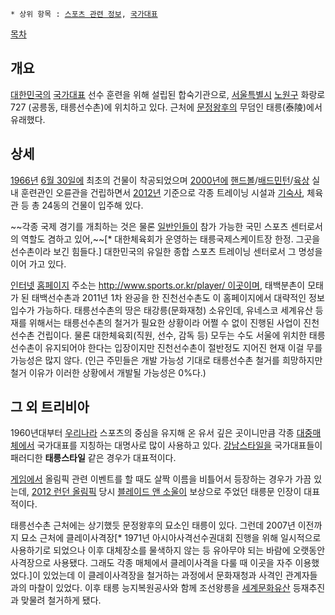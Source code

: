  * 상위 항목 : [[스포츠 관련 정보]], [[국가대표]]

[[목차]]

== 개요 ==
[[대한민국]]의 [[국가대표]] 선수 훈련을 위해 설립된 합숙기관으로, [[서울특별시]] [[노원구]] 화랑로 727 (공릉동, 태릉선수촌)에 위치하고 있다. 근처에 [[문정왕후]]의 무덤인 태릉(泰陵)에서 유래했다.

== 상세 ==
[[1966년]] [[6월 30일]]에 최초의 건물이 착공되었으며 [[2000년]]에 [[핸드볼]]/[[배드민턴]]/[[육상]] 실내 훈련관인 오륜관을 건립하면서 [[2012년]] 기준으로 각종 트레이닝 시설과 [[기숙사]], 체육관 등 총 24동의 건물이 입주해 있다.

~~각종 국제 경기를 개최하는 것은 물론 [[일반인]]들이 참가 가능한 국민 스포츠 센터로서의 역할도 겸하고 있어,~~[* 대한체육회가 운영하는 태릉국제스케이트장 한정. 그곳을 선수촌이라 보긴 힘들다.] 대한민국의 유일한 종합 스포츠 트레이닝 센터로서 그 명성을 이어 가고 있다.

[[인터넷]] [[홈페이지]] 주소는 [[http://www.sports.or.kr/player/ 이곳]]이며, 태백분촌이 모태가 된 태백선수촌과 2011년 1차 완공을 한 진천선수촌도 이 홈페이지에서 대략적인 정보 입수가 가능하다. 태릉선수촌의 땅은 태강릉(문화재청) 소유인데, 유네스코 세계유산 등재를 위해서는 태릉선수촌의 철거가 필요한 상황이라 어쩔 수 없이 진행된 사업이 진천선수촌 건립이다. 물론 대한체육회(직원, 선수, 감독 등) 모두는 수도 서울에 위치한 태릉선수촌이 유지되어야 한다는 입장이지만 진천선수촌이 절반정도 지어진 현재 이걸 무를 가능성은 많지 않다. (인근 주민들은 개발 가능성 기대로 태릉선수촌 철거를 희망하지만 철거 이유가 이러한 상황에서 개발될 가능성은 0%다.)

== 그 외 트리비아 ==
1960년대부터 [[우리나라]] 스포츠의 중심을 유지해 온 유서 깊은 곳이니만큼 각종 [[대중매체]]에서 국가대표를 지칭하는 대명사로 많이 사용하고 있다. [[강남스타일]]을 국가대표들이 패러디한 '''태릉스타일''' 같은 경우가 대표적이다.

[[게임]]에서 올림픽 관련 이벤트를 할 때도 살짝 이름을 비틀어서 등장하는 경우가 가끔 있는데, [[2012 런던 올림픽]] 당시 [[블레이드 앤 소울]]이 보상으로 주었던 태릉문 인장이 대표적이다.

태릉선수촌 근처에는 상기했듯 문정왕후의 묘소인 태릉이 있다. 그런데 2007년 이전까지 묘소 근처에 클레이사격장[* 1971년 아시아사격선수권대회 진행을 위해 일시적으로 사용하기로 되었으나 이후 대체장소를 물색하지 않는 등 유아무야 되는 바람에 오랫동안 사격장으로 사용됐다. 그래도 각종 매체에서 클레이사격을 다룰 때 이곳을 자주 이용했었다.]이 있었는데 이 클레이사격장을 철거하는 과정에서 문화재청과 사격인 관계자들과의 마찰이 있었다. 이후 태릉 능지복원공사와 함께 조선왕릉을 [[세계문화유산]] 등재추진과 맞물려 철거하게 됐다.
